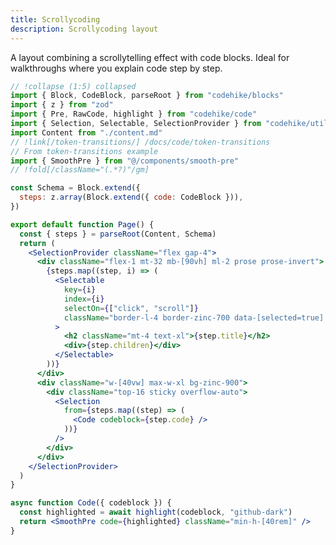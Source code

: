 ```yaml
---
title: Scrollycoding
description: Scrollycoding layout
---
```



A layout combining a scrollytelling effect with code blocks. Ideal for walkthroughs where you explain code step by step.

<LayoutDemo name="scrollycoding">

```jsx page.jsx
// !collapse (1:5) collapsed
import { Block, CodeBlock, parseRoot } from "codehike/blocks"
import { z } from "zod"
import { Pre, RawCode, highlight } from "codehike/code"
import { Selection, Selectable, SelectionProvider } from "codehike/utils"
import Content from "./content.md"
// !link[/token-transitions/] /docs/code/token-transitions
// From token-transitions example
import { SmoothPre } from "@/components/smooth-pre"
// !fold[/className="(.*?)"/gm]

const Schema = Block.extend({
  steps: z.array(Block.extend({ code: CodeBlock })),
})

export default function Page() {
  const { steps } = parseRoot(Content, Schema)
  return (
    <SelectionProvider className="flex gap-4">
      <div className="flex-1 mt-32 mb-[90vh] ml-2 prose prose-invert">
        {steps.map((step, i) => (
          <Selectable
            key={i}
            index={i}
            selectOn={["click", "scroll"]}
            className="border-l-4 border-zinc-700 data-[selected=true]:border-blue-400 px-5 py-2 mb-24 rounded bg-zinc-900"
          >
            <h2 className="mt-4 text-xl">{step.title}</h2>
            <div>{step.children}</div>
          </Selectable>
        ))}
      </div>
      <div className="w-[40vw] max-w-xl bg-zinc-900">
        <div className="top-16 sticky overflow-auto">
          <Selection
            from={steps.map((step) => (
              <Code codeblock={step.code} />
            ))}
          />
        </div>
      </div>
    </SelectionProvider>
  )
}

async function Code({ codeblock }) {
  const highlighted = await highlight(codeblock, "github-dark")
  return <SmoothPre code={highlighted} className="min-h-[40rem]" />
}
```

</LayoutDemo>
